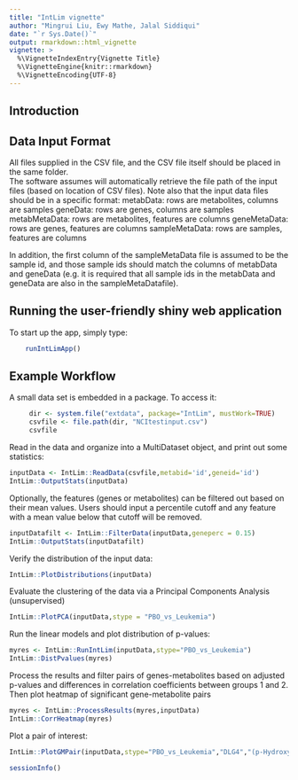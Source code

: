 ```yaml
---
title: "IntLim vignette"
author: "Mingrui Liu, Ewy Mathe, Jalal Siddiqui"
date: "`r Sys.Date()`"
output: rmarkdown::html_vignette
vignette: >
  %\VignetteIndexEntry{Vignette Title}
  %\VignetteEngine{knitr::rmarkdown}
  %\VignetteEncoding{UTF-8}
---
```


## Introduction

## Data Input Format
All files supplied in the CSV file, and the CSV file itself should be placed in the same folder.  
The software assumes will automatically retrieve the file path of the input files (based on location of CSV files).  Note also that the input data files should be in a specific format: 
	metabData: rows are metabolites, columns are samples 
	geneData: rows are genes, columns are samples 
	metabMetaData: rows are metabolites, features are columns 
	geneMetaData: rows are genes, features are columns
	sampleMetaData: rows are samples, features are columns 

In addition, the first column of the sampleMetaData file is assumed to be the sample id, and those sample ids should match the columns of metabData and geneData (e.g. it is required that all sample ids in the metabData and geneData are also in the sampleMetaDatafile).

## Running the user-friendly shiny web application
To start up the app, simply type:
```r
	runIntLimApp()
```

## Example Workflow
A small data set is embedded in a package.  To access it:
```r
     dir <- system.file("extdata", package="IntLim", mustWork=TRUE)
     csvfile <- file.path(dir, "NCItestinput.csv")
     csvfile
```

Read in the data and organize into a MultiDataset object, and print out some statistics:
```r
inputData <- IntLim::ReadData(csvfile,metabid='id',geneid='id')
IntLim::OutputStats(inputData)
```

Optionally, the features (genes or metabolites) can be filtered out based on their mean values. Users should input a percentile cutoff and any feature with a mean value below that cutoff will be removed.
```r
inputDatafilt <- IntLim::FilterData(inputData,geneperc = 0.15)
IntLim::OutputStats(inputDatafilt)
```

Verify the distribution of the input data:
```r
IntLim::PlotDistributions(inputData)
```

Evaluate the clustering of the data via a Principal Components Analysis (unsupervised)
```r
IntLim::PlotPCA(inputData,stype = "PBO_vs_Leukemia")
```

Run the linear models and plot distribution of p-values:
```r
myres <- IntLim::RunIntLim(inputData,stype="PBO_vs_Leukemia")
IntLim::DistPvalues(myres)
```

Process the results and filter pairs of genes-metabolites based on adjusted p-values and differences in correlation coefficients between groups 1 and 2.  Then plot heatmap of significant gene-metabolite pairs
```r
myres <- IntLim::ProcessResults(myres,inputData)
IntLim::CorrHeatmap(myres)
```

Plot a pair of interest:
```r
IntLim::PlotGMPair(inputData,stype="PBO_vs_Leukemia","DLG4","(p-Hydroxyphenyl)lactic acid")
```



```r
sessionInfo()
```
